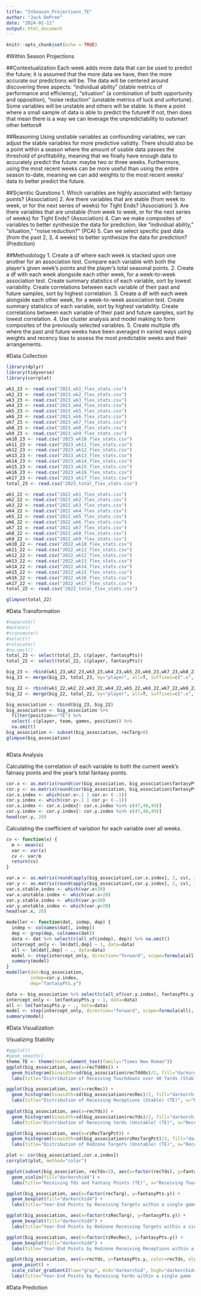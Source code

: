 ```yaml
---
title: "InSeason_Projections_TE"
author: "Jack DePree"
date: "2024-01-11"
output: html_document
---
```


```r
knitr::opts_chunk$set(echo = TRUE)
```

#Within Season Projections

##Contextualization
Each week adds more data that can be used to predict the future; it is assumed that the more data we have, then the more accurate our predictions will be. The data will be centered around discovering three aspects: "individual ability" (stable metrics of performance and efficiency), "situation" (a combination of both opportunity and opposition), "noise reduction" (unstable metrics of luck and unfortune).  Some variables will be unstable and others will be stable. Is there a point where a small sample of data is able to predict the future# If not, then does that mean there is a way we can leverage the unpredictability to outsmart other bettors#

##Reasoning
Using unstable variables as confounding variables, we can adjust the stable variables for more predictive validity. There should also be a point within a season where the amount of usable data passes the threshold of profitability, meaning that we finally have enough data to accurately predict the future: maybe two or three weeks. Furthermore, using the most recent weeks can be more useful than using the entire season to-date, meaning we can add weights to the most recent weeks' data to better predict the future. 

##Scientiic Questions
1. Which variables are highly associated with fantasy points? (Association)
2. Are there variables that are stable (from week to week, or for the next series of weeks) for Tight Ends? (Association)
3. Are there variables that are unstable (from week to week, or for the next series of weeks) for Tight Ends? (Association)
4. Can we make composites of variables to better synthesize the data for prediction, like "individual ability," "situation," "noise reduction?" (PCA)
5. Can we select specific past data (from the past 2, 3, 4 weeks) to better synthesize the data for prediction? (Prediction)

##Methodology
1. Create a df where each week is stacked upon one another for an association test. Compare each variable with both the player's given week's points and the player's total seasonal points.
2. Create a df with each week alongside each other week, for a week-to-week association test. Create summary statistics of each variable, sort by lowest variability. Create correlations between each variable of their past and future samples, sort by highest correlation. 
3. Create a df with each week alongside each other week, for a week-to-week association test. Create summary statistics of each variable, sort by highest variability. Create correlations between each variable of their past and future samples, sort by lowest correlation.
4. Use cluster analysis and model making to form composites of the previously selected variables.
5. Create multiple dfs where the past and future weeks have been averaged in varied ways using weights and recency bias to assess the most predictable weeks and their arrangements.

#Data Collection
```r
library(dplyr)
library(tidyverse)
library(corrplot)

wk1_23 <- read.csv("2023_wk1_flex_stats.csv")
wk2_23 <- read.csv("2023_wk2_flex_stats.csv")
wk3_23 <- read.csv("2023_wk3_flex_stats.csv")
wk4_23 <- read.csv("2023_wk4_flex_stats.csv")
wk5_23 <- read.csv("2023_wk5_flex_stats.csv")
wk6_23 <- read.csv("2023_wk6_flex_stats.csv")
wk7_23 <- read.csv("2023_wk7_flex_stats.csv")
wk8_23 <- read.csv("2023_wk8_flex_stats.csv")
wk9_23 <- read.csv("2023_wk9_flex_stats.csv")
wk10_23 <- read.csv("2023_wk10_flex_stats.csv")
wk11_23 <- read.csv("2023_wk11_flex_stats.csv")
wk12_23 <- read.csv("2023_wk12_flex_stats.csv")
wk13_23 <- read.csv("2023_wk13_flex_stats.csv")
wk14_23 <- read.csv("2023_wk14_flex_stats.csv")
wk15_23 <- read.csv("2023_wk15_flex_stats.csv")
wk16_23 <- read.csv("2023_wk16_flex_stats.csv")
wk17_23 <- read.csv("2023_wk17_flex_stats.csv")
total_23 <- read.csv("2023_total_flex_stats.csv")

wk1_22 <- read.csv("2022_wk1_flex_stats.csv")
wk2_22 <- read.csv("2023_wk2_flex_stats.csv")
wk3_22 <- read.csv("2022_wk3_flex_stats.csv")
wk4_22 <- read.csv("2022_wk4_flex_stats.csv")
wk5_22 <- read.csv("2022_wk5_flex_stats.csv")
wk6_22 <- read.csv("2022_wk6_flex_stats.csv")
wk7_22 <- read.csv("2022_wk7_flex_stats.csv")
wk8_22 <- read.csv("2022_wk8_flex_stats.csv")
wk9_22 <- read.csv("2022_wk9_flex_stats.csv")
wk10_22 <- read.csv("2022_wk10_flex_stats.csv")
wk11_22 <- read.csv("2022_wk11_flex_stats.csv")
wk12_22 <- read.csv("2022_wk12_flex_stats.csv")
wk13_22 <- read.csv("2022_wk13_flex_stats.csv")
wk14_22 <- read.csv("2022_wk14_flex_stats.csv")
wk15_22 <- read.csv("2022_wk15_flex_stats.csv")
wk16_22 <- read.csv("2022_wk16_flex_stats.csv")
wk17_22 <- read.csv("2022_wk17_flex_stats.csv")
total_22 <- read.csv("2022_total_flex_stats.csv")

glimpse(total_22)
```

#Data Transformation
```r
#separate()
#mutate()
#transmute()
#select()
#relocate()
#na.omit()
total_23 <- select(total_23, c(player, fantasyPts))
total_22 <- select(total_22, c(player, fantasyPts))
```

```r
big_23 <- rbind(wk1_23,wk2_23,wk3_23,wk4_23,wk5_23,wk6_23,wk7_23,wk8_23,wk9_23,wk10_23,wk11_23,wk12_23,wk13_23,wk14_23,wk15_23,wk16_23,wk17_23)
big_23 <- merge(big_23, total_23, by="player", all=T, suffixes=c(".x", ".y"))

big_22 <- rbind(wk1_22,wk2_22,wk3_22,wk4_22,wk5_22,wk6_22,wk7_22,wk8_22,wk9_22,wk10_22,wk11_22,wk12_22,wk13_22,wk14_22,wk15_22,wk16_22,wk17_22)
big_22 <- merge(big_22, total_22, by="player", all=T, suffixes=c(".x", ".y"))
```

```r
big_association <- rbind(big_23, big_22)
big_association <- big_association %>% 
  filter(position=="TE") %>%
  select(-c(player, team, games, position)) %>%
  na.omit()
big_association <- subset(big_association, recTarg>0)
glimpse(big_association)
```

```r

```

#Data Analysis

Calculating the correlation of each variable to both the current week's fatnasy points and the year's total fantasy points.
```r
cor.x <- as.matrix(round(cor(big_association, big_association$fantasyPts.x, use="complete.obs"), 3))
cor.y <- as.matrix(round(cor(big_association, big_association$fantasyPts.y, use="complete.obs"), 3))
cor.x.index <- which(cor.x>.1 | cor.x< (-.1))
cor.y.index <- which(cor.y>.1 | cor.y< (-.1))
cor.x.index <- cor.x.index[! cor.x.index %in% c(47,48,49)]
cor.y.index <- cor.y.index[! cor.y.index %in% c(47,48,49)]
head(cor.y, 20)
```

Calculating the coefficient of variation for each variable over all weeks.
```r
cv <- function(x) {
  m <- mean(x)
  var <- var(x)
  cv <- var/m
  return(cv)
}
```

```r
var.x <- as.matrix(round(apply(big_association[,cor.x.index], 2, cv), 3))
var.y <- as.matrix(round(apply(big_association[,cor.y.index], 2, cv), 3))
var.x.stable.index <- which(var.x<20)
var.x.unstable.index <- which(var.x>20)
var.y.stable.index <- which(var.y<20)
var.y.unstable.index <- which(var.y>20)
head(var.x, 20)
```

```r
modeller <- function(dat, indep, dep) {
  indep <- colnames(dat[, indep])
  dep <- grep(dep, colnames(dat))
  data <- dat %>% select(c(all_of(indep), dep)) %>% na.omit()
  intercept_only <- lm(dat[,dep] ~ 1, data=data)
  all <- lm(dat[,dep] ~ ., data=data)
  model <- step(intercept_only, direction="forward", scope=formula(all), trace=0)
  summary(model)
}
modeller(dat=big_association,
         indep=cor.y.index,
         dep="fantasyPts.y")
```

```r
data <- big_association %>% select(c(all_of(cor.y.index), fantasyPts.y)) %>% na.omit()
intercept_only <- lm(fantasyPts.y ~ 1, data=data)
all <- lm(fantasyPts.y ~ ., data=data)
model <- step(intercept_only, direction="forward", scope=formula(all), trace=0)
summary(model)
```

#Data Visualization

Visualizing Stability
```r
#ggplot()
#geom_smooth()
theme_TE <- theme(text=element_text(family="Times New Roman"))
ggplot(big_association, aes(x=recTd40s)) +
  geom_histogram(binwidth=sd(big_association$recTd40s)/2, fill="darkorchid4") +
  labs(title="Distribution of Receiving Touchdowns over 40 Yards (Stable) (TE)", x="Receiving TDs over 40yds per Game", y="")

ggplot(big_association, aes(x=recRec)) +
  geom_histogram(binwidth=sd(big_association$recRec)/2, fill="darkorchid4") +
  labs(title="Distribution of Receiving Receptions (Stable) (TE)", x="Receiving Recs per Game", y="")
      
ggplot(big_association, aes(x=recYds)) +
  geom_histogram(binwidth=sd(big_association$recYds)/2, fill="darkorchid4") +
  labs(title="Distribution of Receiving Yards (Unstable) (TE)", x="Receiving Yards per Game", y="")

ggplot(big_association, aes(x=rzRecTargPct)) +
  geom_histogram(binwidth=sd(big_association$rzRecTargPct)/2, fill="darkorchid4") +
  labs(title="Distribution of Redzone Target% (Unstable) (TE)", x="Receiving Redzone Target% per Game", y="")

```

```r
plot <- cor(big_association[,cor.x.index])
corrplot(plot, method="color")
```

```r
ggplot(subset(big_association, recTds<3), aes(x=factor(recTds), y=fantasyPts.x)) +
  geom_violin(fill="darkorchid4") +
  labs(title="Receiving Tds and Fantasy Points (TE)", x="Receiving Touchdowns per game", y="Fantasy Points per game")
```

```r
ggplot(big_association, aes(x=factor(recTarg), y=fantasyPts.y)) +
  geom_boxplot(fill="darkorchid4") +
  labs(title="Year-End Points by Receiving Targets within a single game (TE)", x="Targets per game", y="Year-End Fantasy Points")

ggplot(big_association, aes(x=factor(rzRecTarg), y=fantasyPts.y)) +
  geom_boxplot(fill="darkorchid4") +
  labs(title="Year-End Points by Redzone Receiving Targets within a single game (TE)", x="Redzone Targets per game", y="Year-End Fantasy Points")

ggplot(big_association, aes(x=factor(rzRecRec), y=fantasyPts.y)) +
  geom_boxplot(fill="darkorchid4") +
  labs(title="Year-End Points by Redzone Receiving Receptions within a single game (TE)", x="Redzone Recpetions per game", y="Year-End Fantasy Points")
```

```r
ggplot(big_association, aes(x=recYds, y=fantasyPts.y, color=recTds, alpha=.4)) +
  geom_point() +
  scale_color_gradient2(low="gray", mid="darkorchid", high="darkorchid4")
  labs(title="Year-End Points by Receiving Yards within a single game (TE)", x="Receiving Yards per game", y="Year-End Fantasy Points")
```


#Data Prediction
```r

```